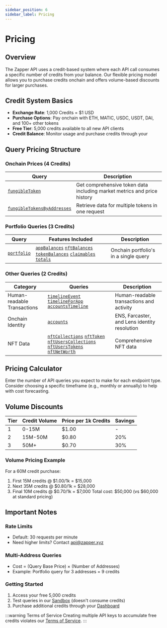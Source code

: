 ```yaml
---
sidebar_position: 6
sidebar_label: Pricing
---
```



# Pricing

## Overview

The Zapper API uses a credit-based system where each API call consumes a specific number of credits from your balance. Our flexible pricing model allows you to purchase credits onchain and offers volume-based discounts for larger purchases.

## Credit System Basics

- **Exchange Rate**: 1,000 Credits = $1 USD
- **Purchase Options**: Pay onchain with ETH, MATIC, USDC, USDT, DAI, and 100+ other tokens
- **Free Tier**: 5,000 credits available to all new API clients
- **Credit Balance**: Monitor usage and purchase credits through your <SignInDashboard />

## Query Pricing Structure

### Onchain Prices (4 Credits)

| Query                                                                                       | Description                                                             |
| ------------------------------------------------------------------------------------------- | ----------------------------------------------------------------------- |
| [`fungibleToken`](/docs/api/endpoints/onchain-prices#fungibletoken)                         | Get comprehensive token data including market metrics and price history |
| [`fungibleTokensByAddresses`](/docs/api/endpoints/onchain-prices#fungibletokensbyaddresses) | Retrieve data for multiple tokens in one request                        |

### Portfolio Queries (3 Credits)

| Query                                        | Features Included                                                                                                                                                                                                                                                                                                                                                  | Description                           |
| -------------------------------------------- | ------------------------------------------------------------------------------------------------------------------------------------------------------------------------------------------------------------------------------------------------------------------------------------------------------------------------------------------------------------------ | ------------------------------------- |
| [`portfolio`](/docs/api/endpoints/portfolio) | [`appBalances`](/docs/api/endpoints/portfolio#2-app-balances-appbalances) [`nftBalances`](/docs/api/endpoints/portfolio#3-nft-balances-nftbalances) [`tokenBalances`](/docs/api/endpoints/portfolio#1-token-balances-tokenbalances) [`claimables`](/docs/api/endpoints/portfolio#5-claimables) [`totals`](/docs/api/endpoints/portfolio#4-portfolio-totals-totals) | Onchain portfolio's in a single query |

### Other Queries (2 Credits)

| Category                    | Queries                                                                                                                                                                                                                                                                                                                                            | Description                                  |
| --------------------------- | -------------------------------------------------------------------------------------------------------------------------------------------------------------------------------------------------------------------------------------------------------------------------------------------------------------------------------------------------- | -------------------------------------------- |
| Human-readable Transactions | [`timelineEvent`](/docs/api/endpoints/human-readable-transactions/timeline-event) [`timelineForApp`](/docs/api/endpoints/human-readable-transactions/app-timelines) [`accountsTimeline`](/docs/api/endpoints/human-readable-transactions/account-timelines)                                                                                        | Human-readable transactions and activity     |
| Onchain Identity            | [`accounts`](/docs/api/endpoints/onchain-identity#accounts)                                                                                                                                                                                                                                                                                        | ENS, Farcaster, and Lens identity resolution |
| NFT Data                    | [`nftCollections`](/docs/api/endpoints/nft-queries/nft-collections) [`nftToken`](/docs/api/endpoints/nft-queries/nft-token) [`nftUsersCollections`](/docs/api/endpoints/nft-queries/nft-collection-holdings) [`nftUsersTokens`](/docs/api/endpoints/nft-queries/nft-token-holdings) [`nftNetWorth`](/docs/api/endpoints/nft-queries/nft-net-worth) | Comprehensive NFT data                       |


## Pricing Calculator

Enter the number of API queries you expect to make for each endpoint type. Consider choosing a specific timeframe (e.g., monthly or annually) to help with cost forecasting.

<PricingCalculator />

## Volume Discounts

| Tier | Credit Volume | Price per 1k Credits | Savings |
| ---- | ------------- | -------------------- | ------- |
| 1    | 0-15M         | $1.00                | -       |
| 2    | 15M-50M       | $0.80                | 20%     |
| 3    | 50M+          | $0.70                | 30%     |

### Volume Pricing Example

For a 60M credit purchase:

1. First 15M credits @ $1.00/1k = $15,000
2. Next 35M credits @ $0.80/1k = $28,000
3. Final 10M credits @ $0.70/1k = $7,000
   Total cost: $50,000 (vs $60,000 at standard pricing)

## Important Notes

### Rate Limits

- Default: 30 requests per minute
- Need higher limits? Contact api@zapper.xyz

### Multi-Address Queries

- Cost = (Query Base Price) × (Number of Addresses)
- Example: Portfolio query for 3 addresses = 9 credits

### Getting Started

1. Access your free 5,000 credits
2. Test queries in our [Sandbox](/docs/api/sandbox) (doesn't consume credits)
3. Purchase additional credits through your [Dashboard](/dashboard)

:::warning Terms of Service
Creating multiple API keys to accumulate free credits violates our [Terms of Service](https://zapper.xyz/docs/api-terms-of-use.pdf).
:::
